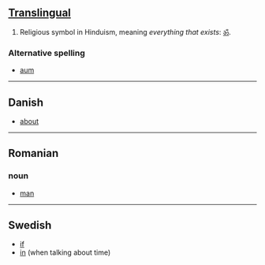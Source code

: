 ==[[Translingual]]==

#Religious symbol in Hinduism, meaning ''everything that exists'': [[ॐ]].

===Alternative spelling===
*[[aum]]

----

==Danish==
* [[about]]
----

==Romanian==
===noun===
* [[man]]

----
==Swedish==
* [[if]]
* [[in]] (when talking about time)